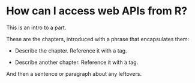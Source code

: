 # How can I access web APIs from R? {#sec-accessing-intro .unnumbered}

This is an intro to a part.

These are the chapters, introduced with a phrase that encapsulates them:

-   Describe the chapter. Reference it with a tag.

-   Describe another chapter. Reference it with a tag.

And then a sentence or paragraph about any leftovers.
